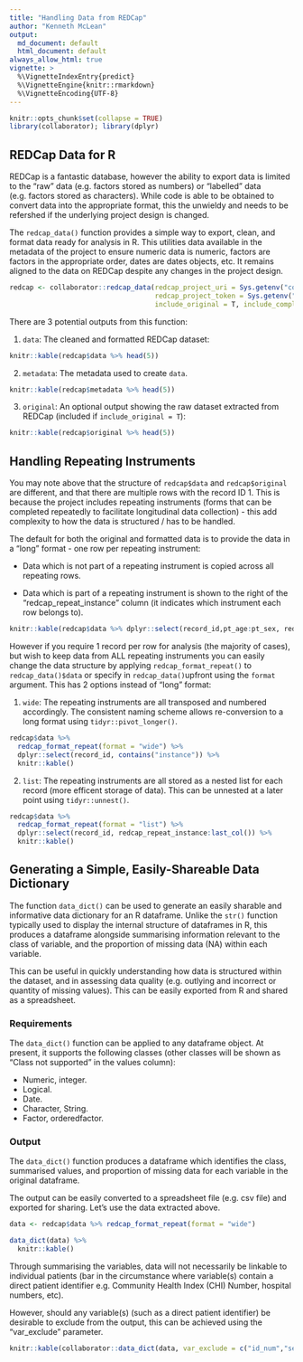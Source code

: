 ```yaml
---
title: "Handling Data from REDCap"
author: "Kenneth McLean"
output:
  md_document: default
  html_document: default
always_allow_html: true
vignette: >
  %\VignetteIndexEntry{predict}
  %\VignetteEngine{knitr::rmarkdown}
  %\VignetteEncoding{UTF-8}
---
```


```r
knitr::opts_chunk$set(collapse = TRUE)
library(collaborator); library(dplyr)
```

## REDCap Data for R

REDCap is a fantastic database, however the ability to export data is limited to the "raw" data (e.g. factors stored as numbers) or "labelled" data (e.g. factors stored as characters). While code is able to be obtained to convert data into the appropriate format, this the unwieldy and needs to be refershed if the underlying project design is changed.  

The `redcap_data()` function provides a simple way to export, clean, and format data ready for analysis in R. This utilities data available in the metadata of the project to ensure numeric data is numeric, factors are factors in the appropriate order, dates are dates objects, etc. It remains aligned to the data on REDCap despite any changes in the project design.

```r
redcap <- collaborator::redcap_data(redcap_project_uri = Sys.getenv("collaborator_test_uri"),
                                    redcap_project_token = Sys.getenv("collaborator_test_token"),
                                    include_original = T, include_complete = T)
```

There are 3 potential outputs from this function:

1. `data`: The cleaned and formatted REDCap dataset:

```r
knitr::kable(redcap$data %>% head(5))
```

2. `metadata`: The metadata used to create `data`.

```r
knitr::kable(redcap$metadata %>% head(5))
```
3. `original`: An optional output showing the raw dataset extracted from REDCap (included if `include_original = T`):

```r
knitr::kable(redcap$original %>% head(5))
```

## Handling Repeating Instruments

You may note above that the structure of `redcap$data` and `redcap$original` are different, and that there are multiple rows with the record ID 1. This is because the project includes repeating instruments (forms that can be completed repeatedly to facilitate longitudinal data collection) - this add complexity to how the data is structured / has to be handled.

The default for both the original and formatted data is to provide the data in a "long" format - one row per repeating instrument:

- Data which is not part of a repeating instrument is copied across all repeating rows.

- Data which is part of a repeating instrument is shown to the right of the "redcap_repeat_instance" column (it indicates which instrument each row belongs to).

```r
knitr::kable(redcap$data %>% dplyr::select(record_id,pt_age:pt_sex, redcap_repeat_instance:last_col())%>% head(5))
```

However if you require 1 record per row for analysis (the majority of cases), but wish to keep data from ALL repeating instruments you can easily change the data structure by applying `redcap_format_repeat()` to `redcap_data()$data` or specify in `redcap_data()`upfront using the `format` argument. This has 2 options instead of "long" format:

1. `wide`: The repeating instruments are all transposed and numbered accordingly. The consistent naming scheme allows re-conversion to a long format using `tidyr::pivot_longer()`.

```r
redcap$data %>%
  redcap_format_repeat(format = "wide") %>%
  dplyr::select(record_id, contains("instance")) %>%
  knitr::kable()
```

2. `list`: The repeating instruments are all stored as a nested list for each record (more efficent storage of data). This can be unnested at a later point using `tidyr::unnest()`.

```r
redcap$data %>%
  redcap_format_repeat(format = "list") %>%
  dplyr::select(record_id, redcap_repeat_instance:last_col()) %>%
  knitr::kable()
```

## Generating a Simple, Easily-Shareable Data Dictionary

The function `data_dict()` can be used to generate an easily sharable and informative data dictionary for an R dataframe. Unlike the `str()` function typically used to display the internal structure of dataframes in R, this produces a dataframe alongside summarising information relevant to the class of variable, and the proportion of missing data (NA) within each variable.

This can be useful in quickly understanding how data is structured within the dataset, and in assessing data quality (e.g. outlying and incorrect or quantity of missing values). This can be easily exported from R and shared as a spreadsheet.

### Requirements
The `data_dict()` function can be applied to any dataframe object. At present, it supports the following classes (other classes will be shown as "Class not supported" in the values column):

* Numeric, integer.
* Logical.
* Date.
* Character, String.
* Factor, orderedfactor.

### Output

The `data_dict()` function produces a dataframe which identifies the class, summarised values, and proportion of missing data for each variable in the original dataframe.

The output can be easily converted to a spreadsheet file (e.g. csv file) and exported for sharing. Let's use the data extracted above.

```r
data <- redcap$data %>% redcap_format_repeat(format = "wide")

data_dict(data) %>%
  knitr::kable()

```

Through summarising the variables, data will not necessarily be linkable to individual patients (bar in the circumstance where variable(s) contain a direct patient identifier e.g. Community Health Index (CHI) Number, hospital numbers, etc).

However, should any variable(s) (such as a direct patient identifier) be desirable to exclude from the output, this can be achieved using the "var_exclude" parameter. 

```r
knitr::kable(collaborator::data_dict(data, var_exclude = c("id_num","sex")))
```
